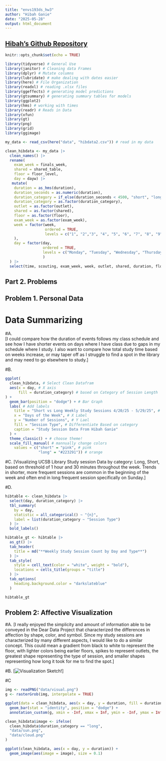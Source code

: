 ```yaml
---
title: "envs193ds_hw3"
author: "Hibah Ganie"
date: "2025-05-28"
output: html_document
---
```


## [Hibah's Github Repository](https://github.com/hibdawg/ENVS-193DS_homework-03)

```r
knitr::opts_chunk$set(echo = TRUE)
```

```r
library(tidyverse) # General Use
library(janitor) # Cleaning data Frames
library(dplyr) # Mutate columns
library(lubridate) # make dealing with dates easier
library(here) # File Organization
library(readxl) # reading .xlsx files
library(ggeffects) # generating model predictions
library(gtsummary) # generating summary tables for models 
library(ggplot2)
library(hms) # working with times
library(readr) # Reads in Data 
library(xfun)
library(gt)
library(png)
library(grid)
library(ggimage)

my_data <- read_csv(here("data", "hibdata2.csv")) # read in my data
```

```r
clean_hibdata <- my_data |> 
  clean_names() |> 
  rename(
    exam_week = finals_week,
    shared = shared_table,
    floor = floor_level,
    day = dayw) |> 
   mutate(
    duration = as_hms(duration),
    duration_seconds = as.numeric(duration),
    duration_category = if_else(duration_seconds < 4500, "short", "long"),
    duration_category = as.factor(duration_category),
    outlet = as.factor(outlet),
    shared = as.factor(shared),
    floor = as.factor(floor),
    exam_week = as.factor(exam_week),
    week = factor(week,
                  ordered = TRUE,
                  levels = c("1", "2","3", "4", "5", "6", "7", "8", "9", "10")
    ),
    day = factor(day,
                 ordered = TRUE,
                 levels = c("Monday", "Tuesday", "Wednesday", "Thursday", "Friday", "Saturday", "Sunday")
                 )
  ) |> 
  select(time, scouting, exam_week, week, outlet, shared, duration, floor, day, duration_category)

```


## Part 2. Problems

## Problem 1. Personal Data

# Data Summarizing

#A.  
[I could compare how the duration of events follows my class schedule and see how I have shorter events on days where I have class due to gaps in my schedule where I study. I also want to compare how total study time based on weeks increase, or may taper off as I struggle to find a spot in the library and may need to go elsewhere to study.]

#B.  
```r
ggplot(
  clean_hibdata, # Select Clean Datafram
  aes(x = day, # X axis
      fill = duration_category) # based on Category of Session Length
) +
  geom_bar(position = "dodge") + # Bar Graph
  labs( # Add labels
    title = "Short vs Long Weekly Study Sessions 4/20/25 - 5/29/25", # title of Graph
    x = "Days of the Week", # X Label
    y = "Number of Sessions", # Y Lael
    fill = "Session Type", # Differentiate Based on category
    caption = "Study Session Data From Hibah Ganie"
  ) + 
  theme_classic() + # choose theme!
  scale_fill_manual( # mannually change colors 
    values = c("short" = "pink", # pink
               "long" = "#223291")) # orange
```

#C.
[Visualizing UCSB Library Study session Data by category: Long, Short, based on threshold of 1 hour and 30 minutes throughout the week. Trends in shorter, more frequent sessions are common in the beginning of the week and often end in long frequent session specifically on Sunday.]

#D.
```r

hibtable <- clean_hibdata |> 
  select(day, duration_category) |> 
  tbl_summary(
    by = day,
    statistic = all_categorical() ~ "{n}",
    label = list(duration_category ~ "Session Type")
  ) |> 
  bold_labels() 

hibtable_gt <- hibtable |> 
  as_gt() |> 
  tab_header(
    title = md("**Weekly Study Session Count by Day and Type**")
  ) |> 
  tab_style(
    style = cell_text(color = "white", weight = "bold"),
    locations = cells_title(groups = "title")
  ) |> 
  tab_options(
    heading.background.color = "darkslateblue"
  )

hibtable_gt
```

## Problem 2: Affective Visualization

#A. 
[I really enjoyed the simplicity and amount of information able to be conveyed in the Dear Data Project that characterized the differences in affection by shape, color, and symbol. Since my study sessions are characterized by many different aspects, I would like to do a similar concept. This could mean a gradient from black to white to represent the floor, with lighter colors being earlier floors, spikes to represent outlets, the greatest shape representing the type of session, and smaller shapes representing how long it took for me to find the spot.]

#B.
[![Visualization Sketch!](data/visual.png)]

#C
```r
img <- readPNG("data/visual.png")
g <- rasterGrob(img, interpolate = TRUE)

ggplot(data = clean_hibdata, aes(x = day, y = duration, fill = duration_category)) +
  geom_bar(stat = "identity", position = "dodge") +
  annotation_custom(g, xmin = -Inf, xmax = Inf, ymin = -Inf, ymax = Inf)
```

```r
clean_hibdata$image <- ifelse(
  clean_hibdata$duration_category == "long", 
  "data/sun.png", 
  "data/cloud.png"
)

ggplot(clean_hibdata, aes(x = day, y = duration)) +
  geom_image(aes(image = image), size = 0.1)
```

